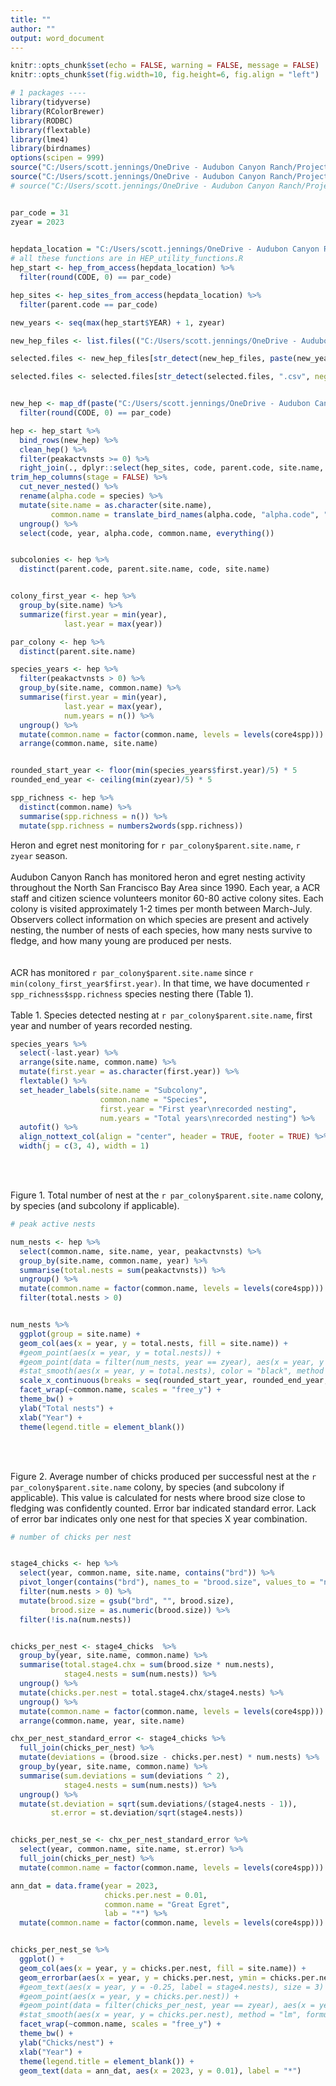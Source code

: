 ```yaml
---
title: ""
author: ""
output: word_document
---
```



```r
knitr::opts_chunk$set(echo = FALSE, warning = FALSE, message = FALSE)
knitr::opts_chunk$set(fig.width=10, fig.height=6, fig.align = "left") 
```


```r


# 1 packages ----
library(tidyverse)
library(RColorBrewer)
library(RODBC)
library(flextable)
library(lme4)
library(birdnames)
options(scipen = 999)
source("C:/Users/scott.jennings/OneDrive - Audubon Canyon Ranch/Projects/my_R_general/utility_functions/numbers2words.R")
source("C:/Users/scott.jennings/OneDrive - Audubon Canyon Ranch/Projects/core_monitoring_research/HEP/HEP_data_work/HEP_code/HEP_utility_functions.R")
# source("C:/Users/scott.jennings/OneDrive - Audubon Canyon Ranch/Projects/HEP/HEP_data_work/HEP_code/HEP_data_summary_functions.R")


par_code = 31
zyear = 2023
  
```



```r


hepdata_location = "C:/Users/scott.jennings/OneDrive - Audubon Canyon Ranch/Projects/core_monitoring_research/HEP/HEP_data_work/HEP_data/HEPDATA.accdb"
# all these functions are in HEP_utility_functions.R
hep_start <- hep_from_access(hepdata_location) %>% 
  filter(round(CODE, 0) == par_code)

hep_sites <- hep_sites_from_access(hepdata_location) %>% 
  filter(parent.code == par_code)

new_years <- seq(max(hep_start$YEAR) + 1, zyear) 

new_hep_files <- list.files(("C:/Users/scott.jennings/OneDrive - Audubon Canyon Ranch/Projects/core_monitoring_research/HEP/rawhep_to_HEPDATA/data/as_HEPDATA"))

selected.files <- new_hep_files[str_detect(new_hep_files, paste(new_years, collapse = "|"))]

selected.files <- selected.files[str_detect(selected.files, ".csv", negate = TRUE)]


new_hep <- map_df(paste("C:/Users/scott.jennings/OneDrive - Audubon Canyon Ranch/Projects/core_monitoring_research/HEP/rawhep_to_HEPDATA/data/as_HEPDATA/", selected.files, sep = ""), readRDS)  %>% 
  filter(round(CODE, 0) == par_code)

hep <- hep_start %>% 
  bind_rows(new_hep) %>% 
  clean_hep() %>% 
  filter(peakactvnsts >= 0) %>% 
  right_join(., dplyr::select(hep_sites, code, parent.code, site.name, parent.site.name, county, subregion))  %>% # this is a filtering join to par_code
trim_hep_columns(stage = FALSE) %>% 
  cut_never_nested() %>% 
  rename(alpha.code = species) %>% 
  mutate(site.name = as.character(site.name),
         common.name = translate_bird_names(alpha.code, "alpha.code", "common.name")) %>%  
  ungroup() %>% 
  select(code, year, alpha.code, common.name, everything())


subcolonies <- hep %>% 
  distinct(parent.code, parent.site.name, code, site.name)


colony_first_year <- hep %>% 
  group_by(site.name) %>% 
  summarize(first.year = min(year),
            last.year = max(year))

par_colony <- hep %>% 
  distinct(parent.site.name)

species_years <- hep %>% 
  filter(peakactvnsts > 0) %>% 
  group_by(site.name, common.name) %>% 
  summarise(first.year = min(year),
            last.year = max(year),
            num.years = n()) %>% 
  ungroup() %>% 
  mutate(common.name = factor(common.name, levels = levels(core4spp))) %>% 
  arrange(common.name, site.name)


rounded_start_year <- floor(min(species_years$first.year)/5) * 5
rounded_end_year <- ceiling(min(zyear)/5) * 5

spp_richness <- hep %>% 
  distinct(common.name) %>% 
  summarise(spp.richness = n()) %>% 
  mutate(spp.richness = numbers2words(spp.richness))

```
Heron and egret nest monitoring for `r par_colony$parent.site.name`, `r zyear` season.
\
\
Audubon Canyon Ranch has monitored heron and egret nesting activity throughout the North San Francisco Bay Area since 1990. Each year, a ACR staff and citizen science volunteers monitor 60-80 active colony sites. Each colony is visited approximately 1-2 times per month between March-July. Observers collect information on which species are present and actively nesting, the number of nests of each species, how many nests survive to fledge, and how many young are produced per nests.  
\
\
ACR has monitored `r par_colony$parent.site.name` since `r min(colony_first_year$first.year)`. In that time, we have documented `r spp_richness$spp.richness` species nesting there (Table 1).
\
\
Table 1. Species detected nesting at `r par_colony$parent.site.name`, first year and number of years recorded nesting.
```r
species_years %>% 
  select(-last.year) %>% 
  arrange(site.name, common.name) %>%
  mutate(first.year = as.character(first.year)) %>% 
  flextable() %>% 
  set_header_labels(site.name = "Subcolony",
                    common.name = "Species",
                    first.year = "First year\nrecorded nesting",
                    num.years = "Total years\nrecorded nesting") %>% 
  autofit() %>% 
  align_nottext_col(align = "center", header = TRUE, footer = TRUE) %>% 
  width(j = c(3, 4), width = 1)

```
\
\






Figure 1. Total number of nest at the `r par_colony$parent.site.name` colony, by species (and subcolony if applicable).
```r

# peak active nests

num_nests <- hep %>% 
  select(common.name, site.name, year, peakactvnsts) %>% 
  group_by(site.name, common.name, year) %>% 
  summarise(total.nests = sum(peakactvnsts)) %>% 
  ungroup() %>% 
  mutate(common.name = factor(common.name, levels = levels(core4spp))) %>% 
  filter(total.nests > 0)


num_nests %>% 
  ggplot(group = site.name) +
  geom_col(aes(x = year, y = total.nests, fill = site.name)) +
  #geom_point(aes(x = year, y = total.nests)) +
  #geom_point(data = filter(num_nests, year == zyear), aes(x = year, y = total.nests), color = "red", size = 2) +
  #stat_smooth(aes(x = year, y = total.nests), color = "black", method = "lm", formula = y ~ x + I(x^2), se = FALSE) +
  scale_x_continuous(breaks = seq(rounded_start_year, rounded_end_year, by = 5), labels = seq(rounded_start_year, rounded_end_year, by = 5)) +
  facet_wrap(~common.name, scales = "free_y") +
  theme_bw() +
  ylab("Total nests") +
  xlab("Year") +
  theme(legend.title = element_blank()) 

```
\
\


Figure 2. Average number of chicks produced per successful nest at the `r par_colony$parent.site.name` colony, by species (and subcolony if applicable). This value is calculated for nests where brood size close to fledging was confidently counted. Error bar indicated standard error. Lack of error bar indicates only one nest for that species X year combination.
```r

# number of chicks per nest


stage4_chicks <- hep %>% 
  select(year, common.name, site.name, contains("brd")) %>% 
  pivot_longer(contains("brd"), names_to = "brood.size", values_to = "num.nests") %>% 
  filter(num.nests > 0) %>% 
  mutate(brood.size = gsub("brd", "", brood.size),
         brood.size = as.numeric(brood.size)) %>% 
  filter(!is.na(num.nests))


chicks_per_nest <- stage4_chicks  %>% 
  group_by(year, site.name, common.name) %>% 
  summarise(total.stage4.chx = sum(brood.size * num.nests),
            stage4.nests = sum(num.nests)) %>% 
  ungroup() %>% 
  mutate(chicks.per.nest = total.stage4.chx/stage4.nests) %>% 
  ungroup() %>% 
  mutate(common.name = factor(common.name, levels = levels(core4spp))) %>% 
  arrange(common.name, year, site.name)

chx_per_nest_standard_error <- stage4_chicks %>% 
  full_join(chicks_per_nest) %>% 
  mutate(deviations = (brood.size - chicks.per.nest) * num.nests) %>% 
  group_by(year, site.name, common.name) %>% 
  summarise(sum.deviations = sum(deviations ^ 2),
            stage4.nests = sum(num.nests)) %>% 
  ungroup() %>% 
  mutate(st.deviation = sqrt(sum.deviations/(stage4.nests - 1)),
         st.error = st.deviation/sqrt(stage4.nests))


chicks_per_nest_se <- chx_per_nest_standard_error %>% 
  select(year, common.name, site.name, st.error) %>% 
  full_join(chicks_per_nest) %>% 
  mutate(common.name = factor(common.name, levels = levels(core4spp)))

ann_dat = data.frame(year = 2023,
                     chicks.per.nest = 0.01,
                     common.name = "Great Egret",
                     lab = "*") %>% 
  mutate(common.name = factor(common.name, levels = levels(core4spp)))


chicks_per_nest_se %>% 
  ggplot() +
  geom_col(aes(x = year, y = chicks.per.nest, fill = site.name)) +
  geom_errorbar(aes(x = year, y = chicks.per.nest, ymin = chicks.per.nest - st.error, ymax = chicks.per.nest + st.error)) +
  #geom_text(aes(x = year, y = -0.25, label = stage4.nests), size = 3) +
  #geom_point(aes(x = year, y = chicks.per.nest)) +
  #geom_point(data = filter(chicks_per_nest, year == zyear), aes(x = year, y = chicks.per.nest), color = "red", size = 2) +
  #stat_smooth(aes(x = year, y = chicks.per.nest), method = "lm", formula = y ~ 1, color = "black", se = FALSE) +
  facet_wrap(~common.name, scales = "free_y") +
  theme_bw() +
  ylab("Chicks/nest") +
  xlab("Year") +
  theme(legend.title = element_blank()) +
  geom_text(data = ann_dat, aes(x = 2023, y = 0.01), label = "*")

  


```
\
\


